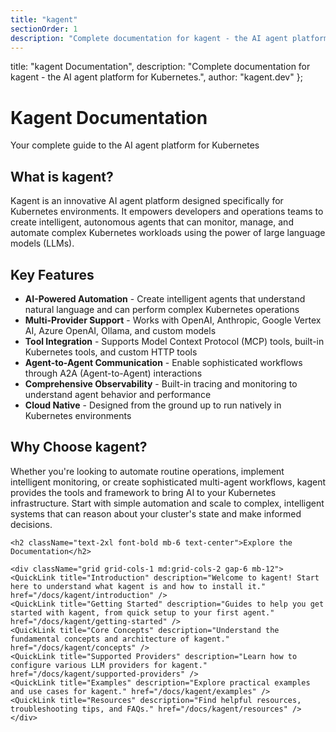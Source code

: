 ```yaml
---
title: "kagent"
sectionOrder: 1
description: "Complete documentation for kagent - the AI agent platform for Kubernetes."
---
```


  title: "kagent Documentation",
  description: "Complete documentation for kagent - the AI agent platform for Kubernetes.",
  author: "kagent.dev"
};


<div className="max-w-3xl mx-auto">
    <div className="text-center mb-12">
    <h1 className="text-4xl font-bold mb-4">Kagent Documentation</h1>
    <p className="text-xl mb-8">Your complete guide to the AI agent platform for Kubernetes</p>
    </div>

## What is kagent?

Kagent is an innovative AI agent platform designed specifically for Kubernetes environments. 
It empowers developers and operations teams to create intelligent, autonomous agents that can 
monitor, manage, and automate complex Kubernetes workloads using the power of large language models (LLMs).

## Key Features

- **AI-Powered Automation** - Create intelligent agents that understand natural language and can perform complex Kubernetes operations
- **Multi-Provider Support** - Works with OpenAI, Anthropic, Google Vertex AI, Azure OpenAI, Ollama, and custom models
- **Tool Integration** - Supports Model Context Protocol (MCP) tools, built-in Kubernetes tools, and custom HTTP tools
- **Agent-to-Agent Communication** - Enable sophisticated workflows through A2A (Agent-to-Agent) interactions
- **Comprehensive Observability** - Built-in tracing and monitoring to understand agent behavior and performance
- **Cloud Native** - Designed from the ground up to run natively in Kubernetes environments

## Why Choose kagent?

Whether you're looking to automate routine operations, implement intelligent monitoring, 
or create sophisticated multi-agent workflows, kagent provides the tools and framework 
to bring AI to your Kubernetes infrastructure. Start with simple automation and scale 
to complex, intelligent systems that can reason about your cluster's state and make 
informed decisions.

    <h2 className="text-2xl font-bold mb-6 text-center">Explore the Documentation</h2>

    <div className="grid grid-cols-1 md:grid-cols-2 gap-6 mb-12">
    <QuickLink title="Introduction" description="Welcome to kagent! Start here to understand what kagent is and how to install it." href="/docs/kagent/introduction" />
    <QuickLink title="Getting Started" description="Guides to help you get started with kagent, from quick setup to your first agent." href="/docs/kagent/getting-started" />
    <QuickLink title="Core Concepts" description="Understand the fundamental concepts and architecture of kagent." href="/docs/kagent/concepts" />
    <QuickLink title="Supported Providers" description="Learn how to configure various LLM providers for kagent." href="/docs/kagent/supported-providers" />
    <QuickLink title="Examples" description="Explore practical examples and use cases for kagent." href="/docs/kagent/examples" />
    <QuickLink title="Resources" description="Find helpful resources, troubleshooting tips, and FAQs." href="/docs/kagent/resources" />
    </div>
</div> 